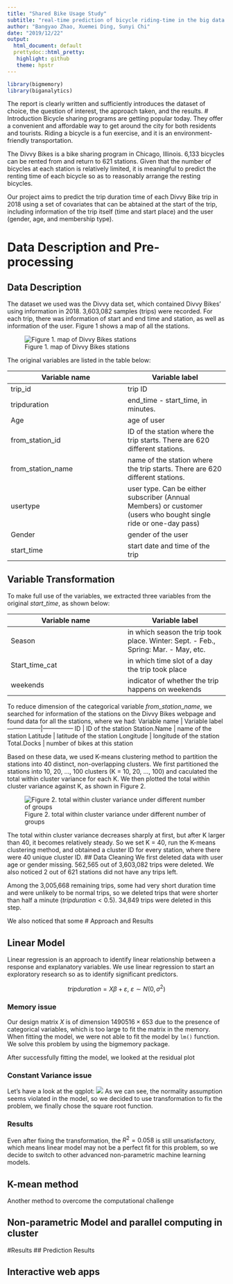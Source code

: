 ```yaml
---
title: "Shared Bike Usage Study"
subtitle: "real-time prediction of bicycle riding-time in the big data setting"
author: "Bangyao Zhao, Xuemei Ding, Sunyi Chi"
date: "2019/12/22"
output:
  html_document: default
  prettydoc::html_pretty:
   highlight: github
   theme: hpstr
---
```

```r
library(bigmemory)
library(biganalytics)
```
The report is clearly written and sufficiently introduces the dataset of choice, the question of interest, the approach taken, and the results.
# Introduction
Bicycle sharing programs are getting popular today. They offer a convenient and affordable way to get around the city for both residents and tourists. Riding a bicycle is a fun exercise, and it is an environment-friendly transportation.

The Divvy Bikes is a bike sharing program in Chicago, Illinois. 6,133 bicycles can be rented from and return to 621 stations. Given that the number of bicycles at each station is relatively limited, it is meaningful to predict the renting time of each bicycle so as to reasonably arrange the resting bicycles.

Our project aims to predict the trip duration time of each Divvy Bike trip in 2018 using a set of covariates that can be abtained at the start of the trip, including information of the trip itself (time and start place) and the user (gender, age, and membership type).

# Data Description and Pre-processing

## Data Description 
The dataset we used was the Divvy data set, which contained Divvy Bikes’ using information in 2018. 3,603,082 samples (trips) were recorded. For each trip, there was information of start and end time and station, as well as information of the user. Figure 1 shows a map of all the stations.

![Figure 1. map of Divvy Bikes stations](../plots/mapbox.png)

The original variables are listed in the table below:

Variable name    | Variable label
-----------------|---------------
trip_id          | trip ID
tripduration     | end_time - start_time, in minutes.
Age              | age of user
from_station_id  | ID of the station where the trip starts. There are 620 different stations.                              
from_station_name| name of the station where the trip starts. There are 620 different stations.                              
usertype         | user type. Can be either subscriber (Annual Members) or customer (users who bought single ride or one-day pass)
Gender           | gender of the user
start_time       | start date and time of the trip

## Variable Transformation
To make full use of the variables, we extracted three variables from the original $start\_time$, as shown below:

Variable name    | Variable label
-----------------|---------------
Season           | in which season the trip took place. Winter: Sept. - Feb., Spring:  Mar. - May, etc.
Start_time_cat   | in which time slot of a day the trip took place
weekends         | indicator of whether the trip happens on weekends

To reduce dimension of the categorical variable $from\_station\_name$, we searched for information of the stations on the Divvy Bikes webpage and found data for all the stations, where we had:
Variable name    | Variable label
-----------------|---------------
ID               | ID of the station
Station.Name     | name of the station
Latitude         | latitude of the station
Longitude        | longitude of the station
Total.Docks      | number of bikes at this station

Based on these data, we used K-means clustering method to partition the stations into 40 distinct, non-overlapping clusters. We first partitioned the stations into 10, 20, ..., 100 clusters (K = 10, 20, ..., 100) and caculated the total within cluster variance for each K. We then plotted the total within cluster variance against K, as shown in Figure 2.

![Figure 2. total within cluster variance under different number of groups](../plots/totwithinss.png)

The total within cluster variance decreases sharply at first, but after K larger than 40, it becomes relatively steady. So we set K = 40, run the K-means clustering method, and obtained a cluster ID for every station, where there were 40 unique cluster ID.
## Data Cleaning
We first deleted data with user age or gender missing. 562,565 out of 3,603,082 trips were deleted. We also noticed 2 out of 621 stations did not have any trips left.

Among the 3,005,668 remaining trips, some had very short duration time and were unlikely to be normal trips, so we deleted trips that were shorter than half a minute ($tripduration < 0.5$). 34,849 trips were deleted in this step.

We also noticed that some 
# Approach and Results

## Linear Model

Linear regression is an approach to identify linear relationship between a response and explanatory variables. We use linear regression to start an exploratory research so as to identify significant predictors. 

$$tripduration=X\beta+\varepsilon,\ \varepsilon\sim N(0,\sigma^2)$$

### Memory issue

Our design matrix $X$ is of dimension $1490516\times 653$ due to the presence of categorical variables, which is too large to fit the matrix in the memory. When fitting the model, we were not able to fit the model by `lm()` function. We solve this problem by using the bigmemory package.

After successfully fitting the model, we looked at the residual plot

### Constant Variance issue

Let's have a look at the qqplot:
![](../plots/qqplot.png)
As we can see, the normality assumption seems violated in the model, so we decided to use transformation to fix the problem, we finally chose the square root function. 

### Results

Even after fixing the transformation, the $R^2=0.058$ is still unsatisfactory, which means linear model may not be a perfect fit for this problem, so we decide to switch to other advanced non-parametric machine learning models. 

## K-mean method

Another method to overcome the computational challenge

## Non-parametric Model and parallel computing in cluster




#Results
## Prediction Results


## Interactive web apps








